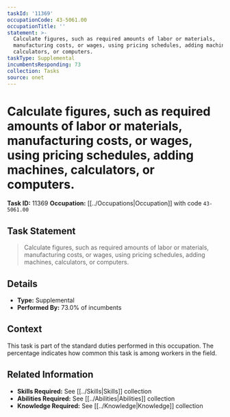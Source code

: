 ```yaml
---
taskId: '11369'
occupationCode: 43-5061.00
occupationTitle: ''
statement: >-
  Calculate figures, such as required amounts of labor or materials,
  manufacturing costs, or wages, using pricing schedules, adding machines,
  calculators, or computers.
taskType: Supplemental
incumbentsResponding: 73
collection: Tasks
source: onet
---
```

# Calculate figures, such as required amounts of labor or materials, manufacturing costs, or wages, using pricing schedules, adding machines, calculators, or computers.

**Task ID:** 11369
**Occupation:** [[../Occupations|Occupation]] with code `43-5061.00`

## Task Statement

> Calculate figures, such as required amounts of labor or materials, manufacturing costs, or wages, using pricing schedules, adding machines, calculators, or computers.

## Details

- **Type:** Supplemental
- **Performed By:** 73.0% of incumbents

## Context

This task is part of the standard duties performed in this occupation. The percentage indicates how common this task is among workers in the field.

## Related Information

- **Skills Required:** See [[../Skills|Skills]] collection
- **Abilities Required:** See [[../Abilities|Abilities]] collection
- **Knowledge Required:** See [[../Knowledge|Knowledge]] collection
